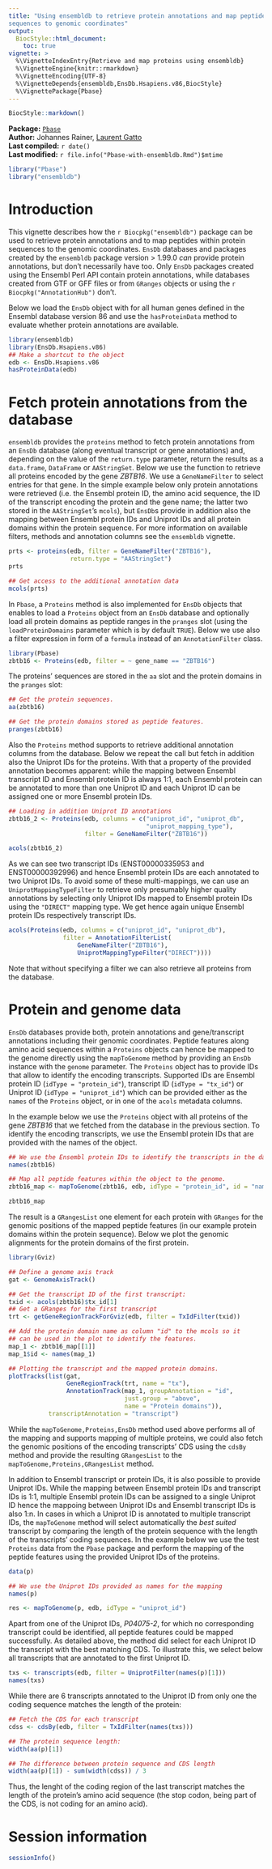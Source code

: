 ```yaml
---
title: "Using ensembldb to retrieve protein annotations and map peptide
sequences to genomic coordinates"
output:
  BiocStyle::html_document:
    toc: true
vignette: >
  %\VignetteIndexEntry{Retrieve and map proteins using ensembldb}
  %\VignetteEngine{knitr::rmarkdown}
  %\VignetteEncoding{UTF-8}
  %\VignetteDepends{ensembldb,EnsDb.Hsapiens.v86,BiocStyle}
  %\VignettePackage{Pbase}
---
```


```r
BiocStyle::markdown()
```

**Package:** [`Pbase`](http://bioconductor.org/packages/devel/bioc/html/Pbase.html)<br />
**Author:** Johannes Rainer, [Laurent Gatto](http://cpu.sysbiol.cam.ac.uk/) <br />
**Last compiled:** `r date()` <br />
**Last modified:** `r file.info("Pbase-with-ensembldb.Rmd")$mtime`

```r
library("Pbase")
library("ensembldb")
```

# Introduction

This vignette describes how the `r Biocpkg("ensembldb")` package can be used to
retrieve protein annotations and to map peptides within protein sequences to the
genomic coordinates. `EnsDb` databases and packages created by the `ensembldb`
package version > 1.99.0 _can_ provide protein annotations, but don't necessarily
have too. Only `EnsDb` packages created using the Ensembl Perl API contain
protein annotations, while databases created from GTF or GFF files or from
`GRanges` objects or using the `r Biocpkg("AnnotationHub")` don't.

Below we load the `EnsDb` object with for all human genes defined in the Ensembl
database version 86 and use the `hasProteinData` method to evaluate whether
protein annotations are available.

```r
library(ensembldb)
library(EnsDb.Hsapiens.v86)
## Make a shortcut to the object
edb <- EnsDb.Hsapiens.v86
hasProteinData(edb)
```

# Fetch protein annotations from the database

`ensembldb` provides the `proteins` method to fetch protein annotations from an
`EnsDb` database (along eventual transcript or gene annotations) and, depending
on the value of the `return.type` parameter, return the results as a
`data.frame`, `DataFrame` or `AAStringSet`. Below we use the function to
retrieve all proteins encoded by the gene _ZBTB16_. We use a `GeneNameFilter` to
select entries for that gene. In the simple example below only protein
annotations were retrieved (i.e. the Ensembl protein ID, the amino acid
sequence, the ID of the transcript encoding the protein and the gene name; the
latter two stored in the `AAStringSet`'s `mcols`), but `EnsDb`s provide in
addition also the mapping between Ensembl protein IDs and Uniprot IDs and all
protein domains within the protein sequence. For more information on available
filters, methods and annotation columns see the `ensembldb` vignette.

```r
prts <- proteins(edb, filter = GeneNameFilter("ZBTB16"),
                 return.type = "AAStringSet")
prts

## Get access to the additional annotation data
mcols(prts)

```

In `Pbase`, a `Proteins` method is also implemented for `EnsDb` objects that
enables to load a `Proteins` object from an `EnsDb` database and optionally load
all protein domains as peptide ranges in the `pranges` slot (using the
`loadProteinDomains` parameter which is by default `TRUE`). Below we use also a
filter expression in form of a `formula` instead of an `AnnotationFilter` class.

```r
library(Pbase)
zbtb16 <- Proteins(edb, filter = ~ gene_name == "ZBTB16")
```

The proteins' sequences are stored in the `aa` slot and the protein domains in
the `pranges` slot:

```r
## Get the protein sequences.
aa(zbtb16)

## Get the protein domains stored as peptide features.
pranges(zbtb16)
```

Also the `Proteins` method supports to retrieve additional annotation columns
from the database. Below we repeat the call but fetch in addition also the
Uniprot IDs for the proteins. With that a property of the provided annotation
becomes apparent: while the mapping between Ensembl transcript ID and Ensembl
protein ID is always 1:1, each Ensembl protein can be annotated to more than one
Uniprot ID and each Uniprot ID can be assigned one or more Ensembl protein IDs.

```r
## Loading in addition Uniprot ID annotations
zbtb16_2 <- Proteins(edb, columns = c("uniprot_id", "uniprot_db",
                                      "uniprot_mapping_type"),
                     filter = GeneNameFilter("ZBTB16"))

acols(zbtb16_2)
```

As we can see two transcript IDs (ENST00000335953 and ENST00000392996) and hence
Ensembl protein IDs are each annotated to two Uniprot IDs. To avoid some of
these multi-mappings, we can use an `UniprotMappingTypeFilter` to retrieve only
presumably higher quality annotations by selecting only Uniprot IDs mapped to
Ensembl protein IDs using the `"DIRECT"` mapping type. We get hence again unique
Ensembl protein IDs respectively transcript IDs.

```r
acols(Proteins(edb, columns = c("uniprot_id", "uniprot_db"),
               filter = AnnotationFilterList(
                   GeneNameFilter("ZBTB16"),
                   UniprotMappingTypeFilter("DIRECT"))))
```

Note that without specifying a filter we can also retrieve all proteins from the database.


# Protein and genome data

`EnsDb` databases provide both, protein annotations and gene/transcript
annotations including their genomic coordinates. Peptide features along amino
acid sequences within a `Proteins` objects can hence be mapped to the genome
directly using the `mapToGenome` method by providing an `EnsDb` instance with
the `genome` parameter. The `Proteins` object has to provide IDs that allow to
identify the encoding transcripts. Supported IDs are Ensembl protein ID (`idType
= "protein_id"`), transcript ID (`idType = "tx_id"`) or Uniprot ID (`idType =
"uniprot_id"`) which can be provided either as the `names` of the `Proteins`
object, or in one of the `acols` metadata columns.

In the example below we use the `Proteins` object with all proteins of the gene
*ZBTB16* that we fetched from the database in the previous section. To identify
the encoding transcripts, we use the Ensembl protein IDs that are provided with
the names of the object.

```r
## We use the Ensembl protein IDs to identify the transcripts in the database
names(zbtb16)

## Map all peptide features within the object to the genome.
zbtb16_map <- mapToGenome(zbtb16, edb, idType = "protein_id", id = "name")

zbtb16_map
```

The result is a `GRangesList` one element for each protein with `GRanges` for
the genomic positions of the mapped peptide features (in our example protein
domains within the protein sequence). Below we plot the genomic alignments for
the protein domains of the first protein.

```r
library(Gviz)

## Define a genome axis track
gat <- GenomeAxisTrack()

## Get the transcript ID of the first transcript:
txid <- acols(zbtb16)$tx_id[1]
## Get a GRanges for the first transcript
trt <- getGeneRegionTrackForGviz(edb, filter = TxIdFilter(txid))

## Add the protein domain name as column "id" to the mcols so it
## can be used in the plot to identify the features.
map_1 <- zbtb16_map[[1]]
map_1$id <- names(map_1)

## Plotting the transcript and the mapped protein domains.
plotTracks(list(gat,
                GeneRegionTrack(trt, name = "tx"),
                AnnotationTrack(map_1, groupAnnotation = "id",
                                just.group = "above",
                                name = "Protein domains")),
           transcriptAnnotation = "transcript")

```

While the `mapToGenome,Proteins,EnsDb` method used above performs all of the
mapping and supports mapping of multiple proteins, we could also fetch the
genomic positions of the encoding transcripts' CDS using the `cdsBy` method and
provide the resulting `GRangesList` to the `mapToGenome,Proteins,GRangesList`
method.

In addition to Ensembl transcript or protein IDs, it is also possible to provide
Uniprot IDs. While the mapping between Ensembl protein IDs and transcript IDs is
1:1, multiple Ensembl protein IDs can be assigned to a single Uniprot ID hence
the mappoing between Uniprot IDs and Ensembl transcript IDs is also 1:n. In
cases in which a Uniprot ID is annotated to multiple transcript IDs, the
`mapToGenome` method will select automatically the _best suited_ transcript by
comparing the length of the protein sequence with the length of the transcripts'
coding sequences. In the example below we use the test `Proteins` data from the
`Pbase` package and perform the mapping of the peptide features using the
provided Uniprot IDs of the proteins.

```r
data(p)

## We use the Uniprot IDs provided as names for the mapping
names(p)

res <- mapToGenome(p, edb, idType = "uniprot_id")

```

Apart from one of the Uniprot IDs, _P04075-2_, for which no corresponding
transcript could be identified, all peptide features could be mapped
successfully. As detailed above, the method did select for each Uniprot ID the
transcript with the best matching CDS. To illustrate this, we select below all
transcripts that are annotated to the first Uniprot ID.

```r
txs <- transcripts(edb, filter = UniprotFilter(names(p)[1]))
names(txs)
```

While there are 6 transcripts annotated to the Uniprot ID from only one the
coding sequence matches the length of the protein:

```r
## Fetch the CDS for each transcript
cdss <- cdsBy(edb, filter = TxIdFilter(names(txs)))

## The protein sequence length:
width(aa(p)[1])

## The difference between protein sequence and CDS length
width(aa(p)[1]) - sum(width(cdss)) / 3

```

Thus, the lenght of the coding region of the last transcript matches the length
of the protein's amino acid sequence (the stop codon, being part of
the CDS, is not coding for an amino acid).


# Session information

```r
sessionInfo()
```
